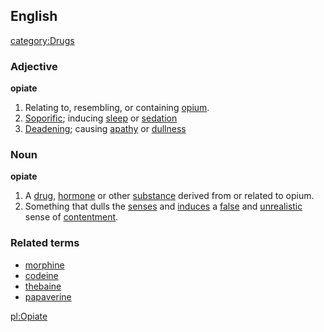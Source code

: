 ==English==
[[category:Drugs]]
===Adjective===
'''opiate'''
#Relating to, resembling, or containing [[opium]].
#[[Soporific]]; inducing [[sleep]] or [[sedation]]
#[[Deadening]]; causing [[apathy]] or [[dullness]]

===Noun===
{{wikipedia}}
'''opiate'''
#A [[drug]], [[hormone]] or other [[substance]] derived from or related to opium.
#Something that dulls the [[senses]] and [[induce]]s a [[false]] and [[unrealistic]] sense of [[contentment]].
===Related terms===
*[[morphine]]
*[[codeine]]
*[[thebaine]]
*[[papaverine]]

[[pl:Opiate]]